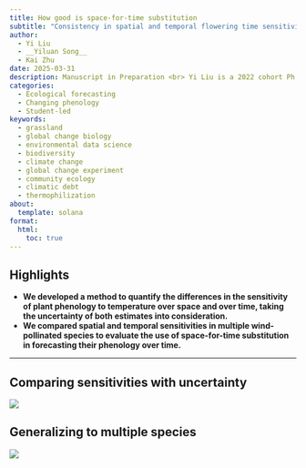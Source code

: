 ```yaml
---
title: How good is space-for-time substitution
subtitle: "Consistency in spatial and temporal flowering time sensitivity to temperature of wind-pollinated trees: insights from field observation and herbarium data"
author:
  - Yi Liu
  - __Yiluan Song__
  - Kai Zhu
date: 2025-03-31
description: Manuscript in Preparation <br> Yi Liu is a 2022 cohort Ph.D. student at the University of Michigan.
categories:
  - Ecological forecasting
  - Changing phenology
  - Student-led
keywords:
  - grassland
  - global change biology
  - environmental data science
  - biodiversity
  - climate change
  - global change experiment
  - community ecology
  - climatic debt
  - thermophilization
about:
  template: solana
format:
  html:
    toc: true
---
```


## Highlights

- **We developed a method to quantify the differences in the sensitivity of plant phenology to temperature over space and over time, taking the uncertainty of both estimates into consideration.**
- **We compared spatial and temporal sensitivities in multiple wind-pollinated species to evaluate the use of space-for-time substitution in forecasting their phenology over time.**

---

## Comparing sensitivities with uncertainty

![](1.jpg)

## Generalizing to multiple species

![](2.jpg)
